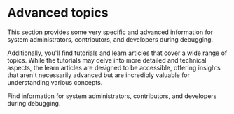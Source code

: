 
# Advanced topics

This section provides some very specific and advanced information for system administrators, contributors, and developers during debugging. 

Additionally, you'll find tutorials and learn articles that cover a wide range of topics. While the tutorials may delve into more detailed and technical aspects, the learn articles are designed to be accessible, offering insights that aren't necessarily advanced but are incredibly valuable for understanding various concepts.

<Callout type="info" emoji="🔍">
Find information for system administrators, contributors, and developers during debugging.
</Callout>

<div className="grid grid-cols-1 md:grid-cols-2 lg:grid-cols-3 pt-12">
  <Tile
    title="Validator Nodes"
    description="Advanced insights into running and maintaining validator nodes."
    href="/advanced-topics/validator-nodes"
  />
  <Tile
    title="API Endpoints"
    description="Detailed information on how to interact with ICON API endpoints."
    href="/advanced-topics/api-endpoints"
  />
  <Tile
    title="Goloop"
    description="Explore the Goloop module for running a node on the ICON network."
    href="/advanced-topics/goloop"
  />
  <Tile
    title="Tutorials"
    description="Tutorials for developers and system administrators."
    href="/advanced-topics/tutorials"
  />
  <Tile
    title="Learn"
    description="Learn articles for advanced users"
    href="/advanced-topics/learn"
  />
  <Tile
    title="Security"
    description="Best practices and strategies to secure your ICON network operations."
    href="/advanced-topics/security"
  />
  
</div>
